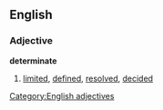 ==English==
===Adjective===
[[Category:English adjectives]]
'''determinate'''
# [[limit]]ed, [[define]]d, [[resolve]]d, [[decide]]d